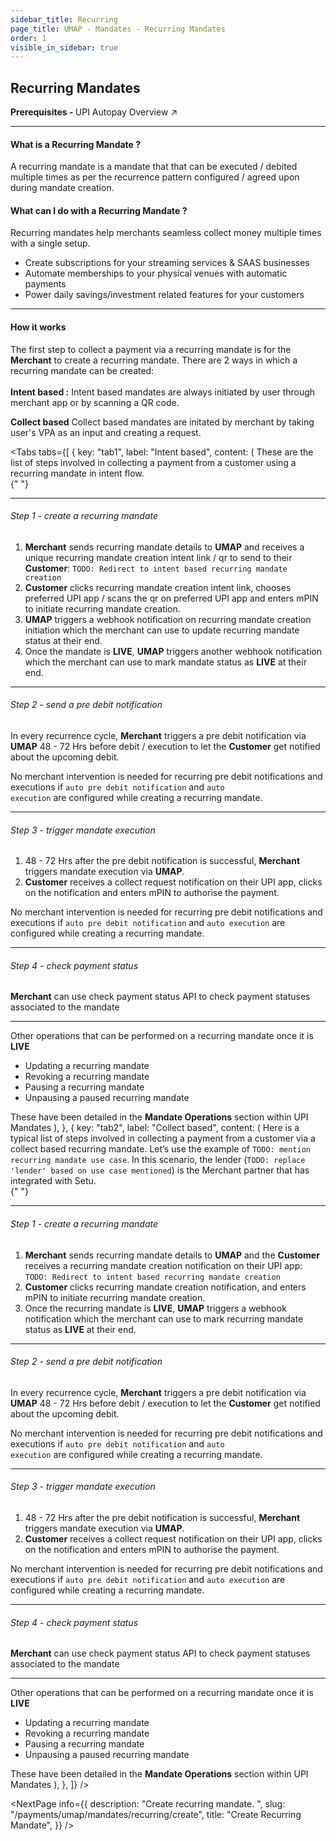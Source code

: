 ```yaml
---
sidebar_title: Recurring
page_title: UMAP - Mandates - Recurring Mandates
order: 1
visible_in_sidebar: true
---
```


## Recurring Mandates

<Card padding="nano" shape="rounded" marginBottom="micro">
    <Text size="medium" marginBottom="none" paddingRight="medium">
        <strong>Prerequisites - </strong>
        <Link href="/payments/umap/mandates">
            UPI Autopay Overview ↗
        </Link>
    </Text>
</Card>

<hr class="primary"/>

#### What is a Recurring Mandate ?

A recurring mandate is a mandate that that can be executed / debited multiple times as per the recurrence pattern configured / agreed upon during mandate creation.

#### What can I do with a Recurring Mandate ?  
Recurring mandates help merchants seamless collect money multiple times with a single setup.
* Create subscriptions for your streaming services & SAAS businesses
* Automate memberships to your physical venues with automatic payments
* Power daily savings/investment related features for your customers

<hr class="primary" />

#### How it works

The first step to collect a payment via a recurring mandate is for the **Merchant** to create a recurring mandate. There are 2 ways in which a recurring mandate can be created:<br/><br/>
**Intent based :** Intent based mandates are always initiated by user through merchant app or by scanning a QR code. 

**Collect based** Collect based mandates are initated by merchant by taking user's VPA as an input and creating a request.

<Tabs
  tabs={[
    {
      key: "tab1",
      label: "Intent based",
      content: (
        <Text>
            These are the list of steps involved in collecting a payment from a customer using a recurring mandate in intent flow.<br/>
            {" "}<br/>
            <hr class="primary"/>
            <h6>Step 1 - create a recurring mandate</h6>
            <ol>
                <li><b>Merchant</b> sends recurring mandate details to <b>UMAP</b> and receives a unique recurring mandate creation intent link / qr to send to their <b>Customer</b>: `TODO: Redirect to intent based recurring mandate creation`</li>
                <li><b>Customer</b> clicks recurring mandate creation intent link, chooses preferred UPI app / scans the qr on preferred UPI app and enters mPIN to initiate recurring mandate creation.</li>
                <li><b>UMAP</b> triggers a webhook notification on recurring mandate creation initiation which the merchant can use to update recurring mandate status at their end.</li>
                <li>Once the mandate is <b>LIVE</b>, <b>UMAP</b> triggers another webhook notification which the merchant can use to mark mandate status as <b>LIVE</b> at their end.</li>
            </ol>
            <hr class="tertiary"/>
            <h6>Step 2 - send a pre debit notification</h6>
            <p>In every recurrence cycle, <b>Merchant</b> triggers a pre debit notification via <b>UMAP</b> 48 - 72 Hrs before debit / execution to let the <b>Customer</b> get notified about the upcoming debit.</p>
            <Callout type="tip">
                No merchant intervention is needed for recurring pre debit notifications and executions if <code>auto pre debit notification</code> and <code>auto execution</code> are configured while creating a recurring mandate.
            </Callout>
            <hr class="tertiary"/>
            <h6>Step 3 - trigger mandate execution</h6>
            <ol>
                <li>48 - 72 Hrs after the pre debit notification is successful, <b>Merchant</b> triggers mandate execution via <b>UMAP</b>.</li>
                <li><b>Customer</b> receives a collect request notification on their UPI app, clicks on the notification and enters mPIN to authorise the payment.</li>
            </ol>
            <Callout type="tip">
                No merchant intervention is needed for recurring pre debit notifications and executions if <code>auto pre debit notification</code> and <code>auto execution</code> are configured while creating a recurring mandate.
            </Callout>
            <hr class="tertiary"/>
            <h6>Step 4 - check payment status</h6>
            <p><b>Merchant</b> can use check payment status API to check payment statuses associated to the mandate</p>
            <hr class = "primary"/>
            Other operations that can be performed on a recurring mandate once it is <b>LIVE</b>
            <ul>
                <li>Updating a recurring mandate</li>
                <li>Revoking a recurring mandate</li>
                <li>Pausing a recurring mandate</li>
                <li>Unpausing a paused recurring mandate</li>
            </ul>
            These have been detailed in the <b>Mandate Operations</b> section within UPI Mandates
        </Text>
        ),
    },
    {
      key: "tab2",
      label: "Collect based",
      content: (
        <Text>
            Here is a typical list of steps involved in collecting a payment from a customer via a collect based recurring mandate. Let’s use the example of `TODO: mention recurring mandate use case`. In this scenario, the lender (`TODO: replace 'lender' based on use case mentioned`) is the Merchant partner that has integrated with Setu.<br/>
            {" "}<br/>
            <hr class="primary"/>
            <h6>Step 1 - create a recurring mandate</h6>
            <ol>
                <li><b>Merchant</b> sends recurring mandate details to <b>UMAP</b> and the <b>Customer</b> receives a recurring mandate creation notification on their UPI app: `TODO: Redirect to intent based recurring mandate creation`</li>
                <li><b>Customer</b> clicks recurring mandate creation notification, and enters mPIN to initiate recurring mandate creation.</li>
                <li>Once the recurring mandate is <b>LIVE</b>, <b>UMAP</b> triggers a webhook notification which the merchant can use to mark recurring mandate status as <b>LIVE</b> at their end.</li>
            </ol>
            <hr class="tertiary"/>
            <h6>Step 2 - send a pre debit notification</h6>
            <p>In every recurrence cycle, <b>Merchant</b> triggers a pre debit notification via <b>UMAP</b> 48 - 72 Hrs before debit / execution to let the <b>Customer</b> get notified about the upcoming debit.</p>
            <Callout type="tip">
                No merchant intervention is needed for recurring pre debit notifications and executions if <code>auto pre debit notification</code> and <code>auto execution</code> are configured while creating a recurring mandate.
            </Callout>
            <hr class="tertiary"/>
            <h6>Step 3 - trigger mandate execution</h6>
            <ol>
                <li>48 - 72 Hrs after the pre debit notification is successful, <b>Merchant</b> triggers mandate execution via <b>UMAP</b>.</li>
                <li><b>Customer</b> receives a collect request notification on their UPI app, clicks on the notification and enters mPIN to authorise the payment.</li>
            </ol>
            <Callout type="tip">
                No merchant intervention is needed for recurring pre debit notifications and executions if <code>auto pre debit notification</code> and <code>auto execution</code> are configured while creating a recurring mandate.
            </Callout>
            <hr class="tertiary"/>
            <h6>Step 4 - check payment status</h6>
            <p><b>Merchant</b> can use check payment status API to check payment statuses associated to the mandate</p>
            <hr class = "primary"/>
            Other operations that can be performed on a recurring mandate once it is <b>LIVE</b>
            <ul>
                <li>Updating a recurring mandate</li>
                <li>Revoking a recurring mandate</li>
                <li>Pausing a recurring mandate</li>
                <li>Unpausing a paused recurring mandate</li>
            </ul>
            These have been detailed in the <b>Mandate Operations</b> section within UPI Mandates
        </Text>
        ),
    },
  ]}
/>

<NextPage
    info={{
        description: "Create recurring mandate.  ",
        slug: "/payments/umap/mandates/recurring/create",
        title: "Create Recurring Mandate",
    }}
/>



